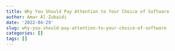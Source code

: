 ```yaml
---
title: Why You Should Pay Attention to Your Choice of Software
author: Amar Al-Zubaidi
date: '2022-04-29'
slug: why-you-should-pay-attention-to-your-choice-of-software
categories: []
tags: []
---
```



